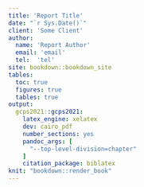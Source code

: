 ```yaml
---
title: 'Report Title'
date: "`r Sys.Date()`"
client: 'Some Client'
author: 
  name: 'Report Author'
  email: 'email'
  tel:  'tel'
site: bookdown::bookdown_site
tables:
  toc: true
  figures: true
  tables: true
output: 
  gcps2021::gcps2021:
    latex_engine: xelatex
    dev: cairo_pdf
    number_sections: yes
    pandoc_args: [
      "--top-level-division=chapter"
    ]
    citation_package: biblatex
knit: "bookdown::render_book"
---
```


<!--chapter:end:skeleton.Rmd-->

